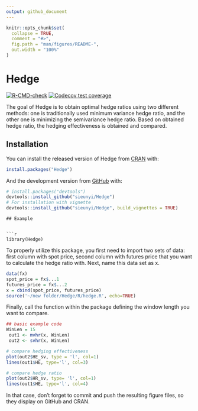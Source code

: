 ```yaml
---
output: github_document
---
```


<!-- README.md is generated from README.Rmd. Please edit that file -->

```r
knitr::opts_chunk$set(
  collapse = TRUE,
  comment = "#>",
  fig.path = "man/figures/README-",
  out.width = "100%"
)
```

# Hedge

<!-- badges: start -->
[![R-CMD-check](https://github.com/sieunyi/Hedge/workflows/R-CMD-check/badge.svg)](https://github.com/sieunyi/Hedge/actions)
[![Codecov test coverage](https://codecov.io/gh/sieunyi/Hedge/branch/main/graph/badge.svg)](https://codecov.io/gh/sieunyi/Hedge?branch=main)
<!-- badges: end -->

The goal of Hedge is to obtain optimal hedge ratios using two different methods: one is traditionally used minimum variance hedge ratio, and the other one is minimizing the semivariance hedge ratio. Based on obtained hedge ratio, the hedging effectiveness is obtained and compared.  

## Installation

You can install the released version of Hedge from [CRAN](https://CRAN.R-project.org) with:

``` r
install.packages("Hedge")
```

And the development version from [GitHub](https://github.com/) with:

```r
# install.packages("devtools")
devtools::install_github("sieunyi/Hedge")
# For installation with vignette
devtools::install_github("sieunyi/Hedge", build_vignettes = TRUE)
```

```
## Example


```r
library(Hedge)

```

To properly utilize this package, you first need to import two sets of data: first column with spot price, second column with futures price that you want to calculate the hedge ratio with. Next, name this data set as x.  
```r
data(fx)
spot_price = fx$...1
futures_price = fx$...2
x = cbind(spot_price, futures_price)
source('~/new folder/Hedge/R/hedge.R', echo=TRUE)
```

Finally, call the function within the package defining the window length you want to compare. 
```r
## basic example code
WinLen = 15
 out1 <- mvhr(x, WinLen)
 out2 <- svhr(x, WinLen) 
```

```r
# compare hedging effectiveness
plot(out2$HE_sv, type = 'l', col=1)
lines(out1$HE, type='l', col=3)

```
```r
# compare hedge ratio
plot(out2$HR_sv, type= 'l', col=1)
lines(out1$HE, type='l', col=4)

```


In that case, don't forget to commit and push the resulting figure files, so they display on GitHub and CRAN.
